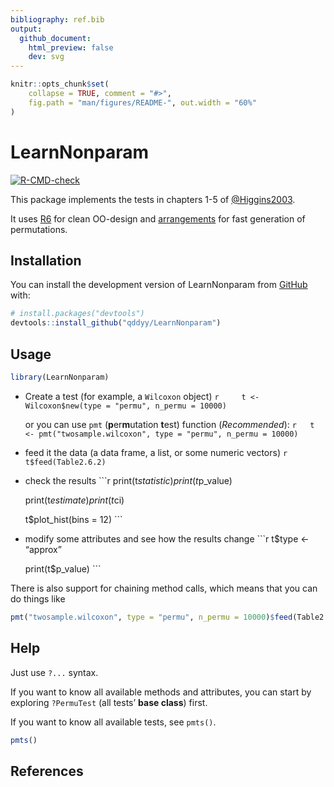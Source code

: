 ```yaml
---
bibliography: ref.bib
output:
  github_document:
    html_preview: false
    dev: svg
---
```


```r
knitr::opts_chunk$set(
    collapse = TRUE, comment = "#>",
    fig.path = "man/figures/README-", out.width = "60%"
)
```

# LearnNonparam

[![R-CMD-check](https://github.com/qddyy/LearnNonparam/actions/workflows/R-CMD-check.yaml/badge.svg)](https://github.com/qddyy/LearnNonparam/actions/workflows/R-CMD-check.yaml)


This package implements the tests in chapters 1-5 of [@Higgins2003](#references).

It uses [R6](https://cran.r-project.org/package=R6) for clean OO-design and [arrangements](https://cran.r-project.org/package=arrangements) for fast generation of permutations.

## Installation

You can install the development version of LearnNonparam from [GitHub](https://github.com/) with:

```r
# install.packages("devtools")
devtools::install_github("qddyy/LearnNonparam")
```

## Usage

```r
library(LearnNonparam)
```

- Create a test (for example, a `Wilcoxon` object)
    ```r
    t <- Wilcoxon$new(type = "permu", n_permu = 10000)
    ```

    or you can use `pmt` (**p**er**m**utation **t**est) function (*Recommended*):
    ```r
    t <- pmt("twosample.wilcoxon", type = "permu", n_permu = 10000)
    ```

- feed it the data (a data frame, a list, or some numeric vectors)
    ```r
    t$feed(Table2.6.2)
    ```

- check the results
    ```r
    print(t$statistic)
    print(t$p_value)

    print(t$estimate)
    print(t$ci)

    t$plot_hist(bins = 12)
    ```

- modify some attributes and see how the results change
    ```r
    t$type <- "approx"

    print(t$p_value)
    ```

There is also support for chaining method calls, which means that you can do things like

```r
pmt("twosample.wilcoxon", type = "permu", n_permu = 10000)$feed(Table2.6.2)$plot_hist(bins = 12)$p_value
```

## Help

Just use `?...` syntax. 

If you want to know all available methods and attributes, you can start by exploring `?PermuTest` (all tests' **base class**) first. 

If you want to know all available tests, see `pmts()`. 

```r
pmts()
```

## References